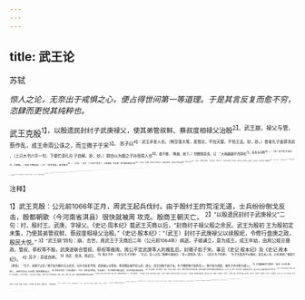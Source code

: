 ```yaml
---
---
---
```

title: 武王论
---



苏轼

*惊人之论，无奈出于戒惧之心，便占得世间第一等道理。于是其言反复而愈不穷，恣肆而更悦其纯粹也。*

武王克殷<sup>1】，以殷遗民封纣子武庚禄父，使其弟管叔鲜、蔡叔度相禄父治殷<sup>2】。武王崩，禄父与管、蔡作乱，成王命周公诛之，而立微子于宋<sup>3】。
苏子曰<sup>4】：武王非圣人也。（劈空落大笔，发怪论，不怡天雷，不怕王法。妙，妙。）昔者孔子盖罪汤武
，（上只大书六字一句，下便忙请孔月
子自解。妙，妙。）顾自以为殷之子孙而周人也<sup>6】，故不敢，（略曲，始下。）然数致意焉，曰：“大哉巍巍乎尧舜也<sup>7】，禹吾无间然<sup>8】。”（证）其不足于汤武也，亦明矣。（证孔子罪汤武。）曰：“武尽美矣，未尽善也<sup>9】。”（又证。）又曰：“三分天下有其二，以服事殷，周之德，其可谓至德也已矣<sup>11】。”（又证。）伯夷、叔齐之于武王也，盖谓之弑君，至耻之不食其粟<sup>11】，而孔子予之<sup>12】。（又证。）其罪武王也甚矣。（证已骂武王，不背于孔子。）此孔氏之家法也，世之君子，苟自孔氏，必守此法。国之存亡，民之死生，将于是乎在，其孰敢不严<sup>13】？（妙论，正论。）
而孟轲乃乱之曰<sup>14】：“吾闻武王诛独夫纣，未闻弑君也<sup>13】。”自是，学者以汤武为圣人之正，若当然者，皆孔氏之罪人也！（妙论，正论。）使当时有良史如董狐者<sup>16】，南巢之事<sup>17】，必以叛书；牧野之事<sup>18】，必以弑书；而汤武仁人也，必将为法受恶。（又无中生有为证。）周公作《无逸》<sup>19】，曰：“殷王中宗，及高宗，及祖甲，及我周文王，兹四人迪哲<sup>2】。”上不及汤，下不及武王，亦以是哉！（又无中生有作证。）
文王之时，诸侯不求而自至，是以受命称
而自至，是以受命称王，行天子之事<sup>20】。周之王不王，不计纣之存亡也。（出正论。）使文王在，必不伐纣。纣不见伐，
而以考终<sup>2】，或死于乱，股人立君以事周，命为二王后以祀殷，君臣之道岂不两全也哉？（出正论。）武王观兵于孟津而归<sup>2】，纣若不改过，则殷人改立君。武王之待殷，亦若是而已矣。（出正论。）天下无王，有圣人者出而天下归之，圣人所不得辞也。（出正论。）而以兵取之，而放之，而杀之，可乎？（出武王案。）
汉末大乱，豪杰并起。荀文若<sup>5】，圣人之徒也，（骂武王，忽颂荀文若。大奇，大奇！然是作论正意。）以为非曹操莫与定海内，故起而佐之。所以与操谋者，皆王者之事也。文若岂教操反者哉？（頌荀文若，
10
大奇！却是正意。）以仁义救天下，
救天下，天下既平，神器自至，将不得已而受之；不至，不取也。此文王之道、文若之心也。（颂荀文若，大奇！却是正意。）及操谋九锡，则文若死之。故吾尝以文若为圣人之徒
其才似张子房<sup>20】，而道似伯夷也。（颂荀文若，大奇！却是正意。）
杀其父，封其子。其子非人也，则可；使其子而果人也，则必死之。（再出正论。）楚人将杀令尹子南<sup>3】，子南之子弃疾为王驭士，王泣而告之，既而杀子南，其徒曰：“行乎？”曰：“吾与杀吾父，行将焉人？”“然则臣王乎？”曰：“弃父事仇，吾弗忍也。”遂缢而死。武王亲以黄钺诛纣<sup>13】，使武庚受封而不叛，岂复人也哉？故武庚之必叛，不待智者而后也。武王之封武庚，盖亦有不得已焉耳。（悉是正论。）殷有天下六百年，圣贤之君六七作
君六七作3，纣虽无道，其故家遗民未尽灭也。三分天下有其二，股不伐周而周伐之，（大奇！）诛其君，夷其社稷<sup>5】，诸侯必有不悦，故封武庚以慰之，此岂武王之意哉！（悉是正论。曲折畅快之至。）故曰：武王非圣人也。

<sup>注释】

<sup>1】武王克殷：公元前1066年正月，周武王起兵伐纣。由于殷纣王的荒淫无道，士兵纷纷倒戈反击，殷都朝歌（今河南省淇县）很快就被周
攻克。殷商王朝灭亡。
<sup>2】“以殷遗民封纣子武庚禄父”二句：纣，殷纣王。武庚，字禄父。《史记·周本纪》载武王灭商以后，“封商纣子禄父殷之余民。武王为殷初
王为殷初定未集，乃使其弟管叔鲜、蔡叔度相禄父治殷。”《史记·殷本纪》：“（武王）封纣子武庚禄父以续殷祀，令修行盘庚之政，殷民大悦。”
<sup>3】“武王崩”四句：崩，去世。周武王于灭商后二年（公元前1064年）病逝。子姬诵立，是为成王。成王年幼，由周公姬旦摄政，管叔、蔡权等不服，武庚遂联合管叔、蔡权等叛周。周公平定武庚等人的叛乱后，封微子启于宋。事见《史记·股本纪》及《史记·周本纪》。
<sup>4】苏子：苏轼自称。
<sup>5】汤武：商汤、周武王。
<sup>6】殷之子孙：《史记·孔子世家》：“孔丘，圣人之后。”集解引服虔曰：“圣人谓商汤。”周人：《史记·孔子世家》：“孔子生鲁昌平乡陬邑，其先宋人也，曰孔防叔。”索隐引《家语》：“孔子，宋微子之后。”微子启为殷纣王之庶兄，与纣王玫见不同。武庚禄父与管权、蔡叔叛乱被平定以后，周公、成王封微子启于宋。孔子既是微子启的后人，微子启为周臣，故孔子亦可称为周人。
<sup>7】大哉巍巍乎尧舜也：语见《论语·秦伯》。此处引文与《论语》原文稍有出入。
<sup>8】禹吾无问然：《论语·秦伯》：“子曰：禹吾无间然矣。”孔安国注：“孔子推禹功德之盛美，言已不能复间厕其间。”
<sup>9】武尽美矣，未尽善也：语见《论语·八佾》。《武》，相传为周武王时的乐曲，表现的是武王伐纣和建立周朝的内容。孔子认为《武》乐从艺术上来看是“美”的，但从内容上来看却是未尽“善”的。
<sup>10】“三分天下有其二”四句：语见《论语·秦伯》。三分天下有其二，占有三分之二的国土、得到三分之二国民的拥护。服事：朝贡、听命。服，五服，指诸侯国依照服数向殷王朝纳贡。
<sup>11】伯夷、叔齐之于武王也”四句：伯夷、叔齐，殷商时孤竹国君之二子。《史记·伯夷列传》：“父欲立叔齐，及父卒，权齐让伯夷。伯夷曰：“父命也！”遂逃也。叔齐亦不肯立而逃之。国人立其中子。于是伯夷、叔齐闻西伯昌善养老，盍往归焉。及至，西伯卒，武王载木主，号为文王，东伐纣。伯夷、叔齐叩马而谏曰‘父死不葬，爰及干戈，可谓孝乎？以臣弑君，可谓仁乎？左右欲兵之。太公曰：此义人也。扶而去之。武王已平殷乱，天下宗周，而伯夷、叔齐耻之，义不食周粟，隐于首阳山，采薇而食之。……遂饿死首阳山。”
<sup>12】予之：赞许他们。予，赞许。《史记·伯夷列传》：“孔子曰：＂伯夷、叔齐，不念旧恶，怨是用希。求仁得仁，又何怨乎？＇”
<sup>13】敦：谁。严：严格遵循孔子责备武王的观点。
<sup>14】乱：违背。之：指孔子的观点、说法。
<sup>15】“吾闻武王诛独夫纣”二句：独夫，一夫。《孟子·梁惠王》：“齐宣王问曰：＂汤放桀，武王伐纣，有诸？”孟子对曰：“于传有之。”曰：“臣弑其君，可乎？”曰：“贼仁者，谓之贼；贼义者，谓之残。残贼之人，谓之一夫。闻诛一夫纣矣，未闻弑君也。”
<sup>16】良史：优秀的史官。董狐：一称“史狐”，春秋时晋国史官，以史笔正直闻名后世。
<sup>17】南巢：古地名。在今安徽巢县西南。《尚书·仲虺之诰》：“成汤放桀于南巢。”放，流放。桀，夏桀。
<sup>18】牧野：古地名。在今河南淇县西南。周武王会合各路诸侯兵马伐纣，曾大败纣兵于此。事见《史记·周本纪》。
<sup>19】《无逸》：《尚书》篇名。相传为周公姫旦所作。
<sup>20】迪哲：能启迪众人之圣哲。
<sup>21】“文王之时”四句：周文王（西伯）重视发展农业生产，重用贤才，政治清明，各地诸侯皆向往之。《史记·周本纪》：“西伯乃献洛西之地，以请纣去炮烙之刑，纣许之。西伯阴行善，诸侯皆来决平。于是虞、芮之人，有狱不能决，乃如周。入界，耕者皆让畔，民俗皆让长。虞、芮之人未见西伯，皆惭，相谓曰：“吾所争，周人所耻，何往为，只取辱耳。遂还，俱让而去。诸侯闻之，曰：“西伯盖受命之君。”受命，承受天命。虞、芮二国之人相让所争之地以后，有四十多个诸侯国归服西伯，推尊西伯为王。
<sup>22】考：年老。终：去世。
<sup>23】二王：夏：殷商的帝王。
<sup>24】观兵：检阅军队。孟津：黄河古津渡名。在今河南孟津县东北。也称盟津。《史记·周本纪》：“九年，武王上祭于毕。东观兵，至于盟津。·····是时诸侯不期而会盟津者八百诸侯。诸侯皆曰：“纣可伐矣。”武王曰：“汝未知天命，未可也。”乃还师归。居二年，闻纣昏乱暴虐滋甚，杀王子比干，囚箕子。·····于是武王遍告诸侯曰：＂殷有重罪，不可以不毕伐。乃遵文王，遂率戎车三百乘、虎贲三千人，甲士四万五千人，以东伐纣。”
<sup>25】以兵：用军事手段。
<sup>26】荀文若：荀彧（yù有），字文若，颖川颖阴（今河南许昌市）人。三国时曹操的谋士。他曾建议迎接汉献帝都许（今河南许昌市），这一建议为曹操所采纳并付诸实施，从而使曹操取得了“奉天子以令不臣”（《三国志·魏志·毛玠传》）的有利地位。
<sup>27】神器：帝位，玫权。
<sup>28】“及操谋九锡”二句：九锡，古代帝王赐给有卓著功勋的大臣或极有权势的诸侯的九种礼品。后世有政治野心的大臣在篡夺帝位前，一般都谋求先赐九锡。建安十七年（公元212年），董昭等建议为曹操进爵国公并赐操九锡。遭荀彧反对。曹操由此对彧不满，不久，荀彧即服毒自杀。事见《三国志·魏志·荀彧传》注引《魏氏春秋》。
<sup>29】张子房：张良，字子房。汉初大臣，封留侯。
<sup>30】令尹：春秋战国时楚国的最高军政长官。
<sup>31】驭士：驾御马车的仆夫的官长。
<sup>32】徒：徒众，指仆夫。
<sup>33】武王亲以黄钺诛纣：公元前1066年正月武王起兵伐纣，二月底攻入殷都朝歌（今河南淇县），殷纣王被迫自杀身亡。《史记·周本纪》：“至纣死所，武王自射之，三发而后下车，以轻剑击之，以黄钺斩纣头，悬太白之旗。”
<sup>34】作：兴起。
<sup>35】夷其社稷：夷，夷灭、削平。社稷，国家、政权。